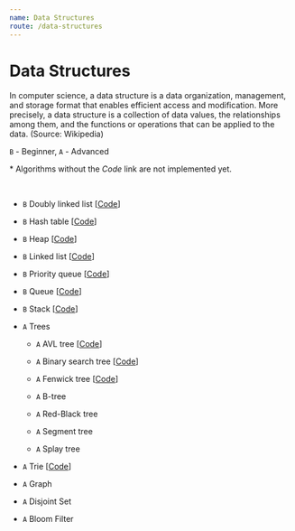 ```yaml
---
name: Data Structures
route: /data-structures
---
```



# Data Structures

In computer science, a data structure is a data organization, management, and
storage format that enables efficient access and modification. More precisely, a
data structure is a collection of data values, the relationships among them, and
the functions or operations that can be applied to the data. (Source: Wikipedia)

`B` - Beginner, `A` - Advanced

\* Algorithms without the _Code_ link are not implemented yet.

<br />

- `B` <Link to="/data-structures/doubly-linked-list">Doubly linked list</Link>
  [[Code](https://github.com/nejcm/js-algorithms/blob/master/src/data-structures/doubly-linked-list/index.ts)]

- `B` <Link to="/data-structures/hash-table">Hash table</Link>
  [[Code](https://github.com/nejcm/js-algorithms/blob/master/src/data-structures/hash-table/index.ts)]

- `B` <Link to="/data-structures/heap">Heap</Link>
  [[Code](https://github.com/nejcm/js-algorithms/blob/master/src/data-structures/heap/index.ts)]

- `B` <Link to="/data-structures/linked-list">Linked list</Link>
  [[Code](https://github.com/nejcm/js-algorithms/blob/master/src/data-structures/linked-list/index.ts)]

- `B` <Link to="/data-structures/priority-queue">Priority queue</Link>
  [[Code](https://github.com/nejcm/js-algorithms/blob/master/src/data-structures/priority-queue/index.ts)]

- `B` <Link to="/data-structures/queue">Queue</Link>
  [[Code](https://github.com/nejcm/js-algorithms/blob/master/src/data-structures/queue/index.ts)]

- `B` <Link to="/data-structures/stack">Stack</Link>
  [[Code](https://github.com/nejcm/js-algorithms/blob/master/src/data-structures/stack/index.ts)]

- `A` <Link to="/data-structures/trees">Trees</Link>

  - `A` AVL tree
    [[Code](https://github.com/nejcm/js-algorithms/blob/master/src/data-structures/avl-tree/index.ts)]

  - `A` Binary search tree
    [[Code](https://github.com/nejcm/js-algorithms/blob/master/src/data-structures/binary-search-tree/index.ts)]

  - `A` Fenwick tree
    [[Code](https://github.com/nejcm/js-algorithms/blob/master/src/data-structures/fenwick-tree/index.ts)]

  - `A` B-tree
  - `A` Red-Black tree
  - `A` Segment tree
  - `A` Splay tree

- `A` <Link to="/data-structures/trie">Trie</Link>
  [[Code](https://github.com/nejcm/js-algorithms/blob/master/src/data-structures/trie/index.ts)]
- `A` <Link to="/data-structures/graph">Graph</Link>
- `A` <Link to="/data-structures/disjoint-set">Disjoint Set</Link>
- `A` <Link to="/data-structures/bloom-filter">Bloom Filter</Link>
